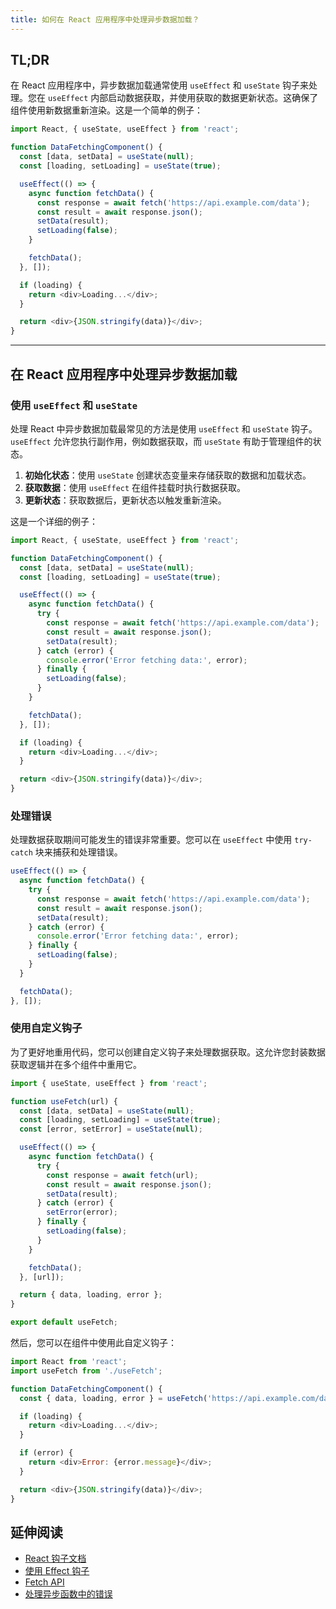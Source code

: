 ```yaml
---
title: 如何在 React 应用程序中处理异步数据加载？
---
```


## TL;DR

在 React 应用程序中，异步数据加载通常使用 `useEffect` 和 `useState` 钩子来处理。您在 `useEffect` 内部启动数据获取，并使用获取的数据更新状态。这确保了组件使用新数据重新渲染。这是一个简单的例子：

```javascript
import React, { useState, useEffect } from 'react';

function DataFetchingComponent() {
  const [data, setData] = useState(null);
  const [loading, setLoading] = useState(true);

  useEffect(() => {
    async function fetchData() {
      const response = await fetch('https://api.example.com/data');
      const result = await response.json();
      setData(result);
      setLoading(false);
    }

    fetchData();
  }, []);

  if (loading) {
    return <div>Loading...</div>;
  }

  return <div>{JSON.stringify(data)}</div>;
}
```

***

## 在 React 应用程序中处理异步数据加载

### 使用 `useEffect` 和 `useState`

处理 React 中异步数据加载最常见的方法是使用 `useEffect` 和 `useState` 钩子。`useEffect` 允许您执行副作用，例如数据获取，而 `useState` 有助于管理组件的状态。

1. **初始化状态**：使用 `useState` 创建状态变量来存储获取的数据和加载状态。
2. **获取数据**：使用 `useEffect` 在组件挂载时执行数据获取。
3. **更新状态**：获取数据后，更新状态以触发重新渲染。

这是一个详细的例子：

```javascript
import React, { useState, useEffect } from 'react';

function DataFetchingComponent() {
  const [data, setData] = useState(null);
  const [loading, setLoading] = useState(true);

  useEffect(() => {
    async function fetchData() {
      try {
        const response = await fetch('https://api.example.com/data');
        const result = await response.json();
        setData(result);
      } catch (error) {
        console.error('Error fetching data:', error);
      } finally {
        setLoading(false);
      }
    }

    fetchData();
  }, []);

  if (loading) {
    return <div>Loading...</div>;
  }

  return <div>{JSON.stringify(data)}</div>;
}
```

### 处理错误

处理数据获取期间可能发生的错误非常重要。您可以在 `useEffect` 中使用 `try-catch` 块来捕获和处理错误。

```javascript
useEffect(() => {
  async function fetchData() {
    try {
      const response = await fetch('https://api.example.com/data');
      const result = await response.json();
      setData(result);
    } catch (error) {
      console.error('Error fetching data:', error);
    } finally {
      setLoading(false);
    }
  }

  fetchData();
}, []);
```

### 使用自定义钩子

为了更好地重用代码，您可以创建自定义钩子来处理数据获取。这允许您封装数据获取逻辑并在多个组件中重用它。

```javascript
import { useState, useEffect } from 'react';

function useFetch(url) {
  const [data, setData] = useState(null);
  const [loading, setLoading] = useState(true);
  const [error, setError] = useState(null);

  useEffect(() => {
    async function fetchData() {
      try {
        const response = await fetch(url);
        const result = await response.json();
        setData(result);
      } catch (error) {
        setError(error);
      } finally {
        setLoading(false);
      }
    }

    fetchData();
  }, [url]);

  return { data, loading, error };
}

export default useFetch;
```

然后，您可以在组件中使用此自定义钩子：

```javascript
import React from 'react';
import useFetch from './useFetch';

function DataFetchingComponent() {
  const { data, loading, error } = useFetch('https://api.example.com/data');

  if (loading) {
    return <div>Loading...</div>;
  }

  if (error) {
    return <div>Error: {error.message}</div>;
  }

  return <div>{JSON.stringify(data)}</div>;
}
```

## 延伸阅读

* [React 钩子文档](https://reactjs.org/docs/hooks-intro.html)
* [使用 Effect 钩子](https://reactjs.org/docs/hooks-effect.html)
* [Fetch API](https://developer.mozilla.org/en-US/docs/Web/API/Fetch_API)
* [处理异步函数中的错误](https://javascript.info/async-await#error-handling)
